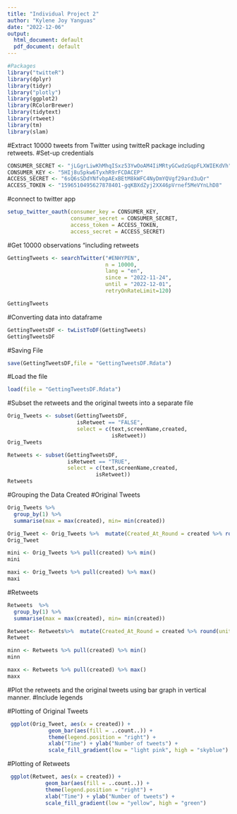 ```yaml
---
title: "Individual Project 2"
author: "Kylene Joy Yanguas"
date: "2022-12-06"
output:
  html_document: default
  pdf_document: default
---
```


```r
#Packages 
library("twitteR") 
library(dplyr)
library(tidyr)
library("plotly")
library(ggplot2)
library(RColorBrewer)
library(tidytext)
library(rtweet)
library(tm)
library(slam)
```

#Extract 10000 tweets from Twitter using twitteR package including retweets.
#Set-up credentials
```r
CONSUMER_SECRET <- "jLGgrLiwKhMhqISxz53YwOoAM4IiMRtyGCwdzGqpFLXWIEKdVh"
CONSUMER_KEY <- "5HIj8u5pkw6TyxhR9rFCDACEP"
ACCESS_SECRET <- "6sQ6sSDdYNfvbpAExBEtM8kWFC4NyDmYQVgf29ard3uQr"
ACCESS_TOKEN <- "1596510495627878401-gqKBXdZyj2XX46pVrnef5MeVYnLhD8"
```
#connect to twitter app
```r
setup_twitter_oauth(consumer_key = CONSUMER_KEY,
                    consumer_secret = CONSUMER_SECRET,
                    access_token = ACCESS_TOKEN,
                    access_secret = ACCESS_SECRET)
```
#Get 10000 observations "including retweets
```r
GettingTweets <- searchTwitter("#ENHYPEN",
                               n = 10000,
                               lang = "en",
                               since = "2022-11-24",
                               until = "2022-12-01",
                               retryOnRateLimit=120)

GettingTweets
```
#Converting data into dataframe
```r
GettingTweetsDF <- twListToDF(GettingTweets)
GettingTweetsDF 
```
#Saving File
```r
save(GettingTweetsDF,file = "GettingTweetsDF.Rdata")
```
#Load the file
```r
load(file = "GettingTweetsDF.Rdata")
```
#Subset the retweets and the original tweets into a separate file
```r
Orig_Tweets <- subset(GettingTweetsDF,
                      isRetweet == "FALSE",
                      select = c(text,screenName,created,
                                 isRetweet))
Orig_Tweets
```
```r
Retweets <- subset(GettingTweetsDF,
                   isRetweet == "TRUE",
                   select = c(text,screenName,created,
                            isRetweet))
Retweets
```

#Grouping the Data Created
#Original Tweets
```r
Orig_Tweets %>%
  group_by(1) %>%
  summarise(max = max(created), min= min(created))

Orig_Tweet <- Orig_Tweets %>%  mutate(Created_At_Round = created %>% round(units = 'hours') %>% as.POSIXct())
Orig_Tweet 

mini <- Orig_Tweets %>% pull(created) %>% min()
mini

maxi <- Orig_Tweets %>% pull(created) %>% max()
maxi
```
#Retweets
```r
Retweets  %>%
  group_by(1) %>%
  summarise(max = max(created), min= min(created))

Retweet<- Retweets%>%  mutate(Created_At_Round = created %>% round(units = 'hours') %>% as.POSIXct())
Retweet 

minn <- Retweets %>% pull(created) %>% min()
minn

maxx <- Retweets %>% pull(created) %>% max()
maxx
```

#Plot the retweets and the original tweets using bar graph in vertical manner.
#Include legends

#Plotting of Original Tweets
```r
 ggplot(Orig_Tweet, aes(x = created)) +
             geom_bar(aes(fill = ..count..)) +
             theme(legend.position = "right") +
             xlab("Time") + ylab("Number of tweets") + 
             scale_fill_gradient(low = "light pink", high = "skyblue")
```
#Plotting of Retweets
```r
 ggplot(Retweet, aes(x = created)) +
            geom_bar(aes(fill = ..count..)) +
            theme(legend.position = "right") +
            xlab("Time") + ylab("Number of tweets") + 
            scale_fill_gradient(low = "yellow", high = "green")
```
